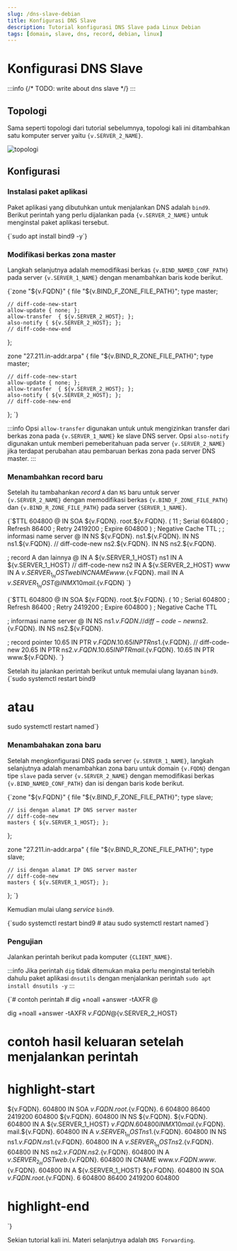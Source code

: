 ```yaml
---
slug: /dns-slave-debian
title: Konfigurasi DNS Slave
description: Tutorial konfigurasi DNS Slave pada Linux Debian
tags: [domain, slave, dns, record, debian, linux]
---
```



# Konfigurasi DNS Slave

:::info
{/* TODO: write about dns slave */}
:::

## Topologi

Sama seperti topologi dari tutorial sebelumnya, topologi kali ini ditambahkan satu komputer server yaitu <code>{v.SERVER_2_NAME}</code>.

![topologi](./img/dns-slave-topology.svg)

## Konfigurasi

### Instalasi paket aplikasi

Paket aplikasi yang dibutuhkan untuk menjalankan DNS adalah `bind9`. Berikut perintah yang perlu dijalankan pada <code>{v.SERVER_2_NAME}</code> untuk menginstal paket aplikasi tersebut.

<CodeBlock language="bash" title="CLI">
{`sudo apt install bind9 -y`}
</CodeBlock>

### Modifikasi berkas zona master

Langkah selanjutnya adalah memodifikasi berkas <code>{v.BIND_NAMED_CONF_PATH}</code> pada server <code>{v.SERVER_1_NAME}</code> dengan menambahkan baris kode berikut.

<CodeBlock language="text" title={v.BIND_NAMED_CONF_PATH} showLineNumbers>
{`zone "${v.FQDN}" {
    file "${v.BIND_F_ZONE_FILE_PATH}";
    type master;

    // diff-code-new-start
    allow-update { none; };
    allow-transfer  { ${v.SERVER_2_HOST}; };
    also-notify { ${v.SERVER_2_HOST}; };
    // diff-code-new-end
};

zone "27.211.in-addr.arpa" {
    file "${v.BIND_R_ZONE_FILE_PATH}";
    type master;

    // diff-code-new-start
    allow-update { none; };
    allow-transfer  { ${v.SERVER_2_HOST}; };
    also-notify { ${v.SERVER_2_HOST}; };
    // diff-code-new-end 
};
`}
</CodeBlock>

:::info
Opsi `allow-transfer` digunakan untuk untuk mengizinkan transfer dari berkas zona pada <code>{v.SERVER_1_NAME}</code> ke slave DNS server.
Opsi `also-notify` digunakan untuk memberi pemeberitahuan pada server <code>{v.SERVER_2_NAME}</code> jika terdapat perubahan atau pembaruan berkas zona pada server DNS master.
:::

### Menambahkan record baru

Setelah itu tambahankan _record_ `A` dan `NS` baru untuk server <code>{v.SERVER_2_NAME}</code> dengan memodifikasi berkas <code>{v.BIND_F_ZONE_FILE_PATH}</code> dan <code>{v.BIND_R_ZONE_FILE_PATH}</code> pada server <code>{SERVER_1_NAME}</code>.

<CodeBlock language="text" title={BIND_F_ZONE_FILE_PATH}>
{`$TTL  604800
@ IN  SOA ${v.FQDN}. root.${v.FQDN}. (
            11  ; Serial
       604800   ; Refresh
        86400   ; Retry
      2419200   ; Expire
       604800 ) ; Negative Cache TTL
;
; informasi name server
@               IN  NS ${v.FQDN}.
ns1.${v.FQDN}. IN  NS ns1.${v.FQDN}.
// diff-code-new
ns2.${v.FQDN}. IN  NS ns2.${v.FQDN}.

; record A dan lainnya
@     IN  A  ${v.SERVER_1_HOST}
ns1   IN  A  ${v.SERVER_1_HOST}
// diff-code-new
ns2   IN  A  ${v.SERVER_2_HOST}
www   IN  A  ${v.SERVER_1_HOST}
web   IN  CNAME www.${v.FQDN}.
mail  IN  A  ${v.SERVER_1_HOST}
@     IN  MX 10 mail.${v.FQDN}
`}
</CodeBlock>

<CodeBlock language="text" title={BIND_R_ZONE_FILE_PATH}>
{`$TTL  604800
@ IN  SOA ${v.FQDN}. root.${v.FQDN}. (
            10  ; Serial
       604800   ; Refresh
        86400   ; Retry
      2419200   ; Expire
       604800 ) ; Negative Cache TTL

; informasi name server
@                   IN  NS  ns1.${v.FQDN}.
// diff-code-new
ns2.${v.FQDN}.     IN  NS  ns2.${v.FQDN}.

; record pointer
10.65 IN  PTR ${v.FQDN}.
10.65 IN  PTR ns1.${v.FQDN}.
// diff-code-new
20.65 IN  PTR ns2.${v.FQDN}.
10.65 IN  PTR mail.${v.FQDN}.
10.65 IN  PTR www.${v.FQDN}.
`}
</CodeBlock>

Setelah itu jalankan perintah berikut untuk memulai ulang layanan `bind9`.
<CodeBlock language="bash" title="CLI">
{`sudo systemctl restart bind9
# atau
sudo systemctl restart named`}
</CodeBlock>

### Menambahakan zona baru

Setelah mengkonfigurasi DNS pada server <code>{v.SERVER_1_NAME}</code>, langkah selanjutnya adalah menambahkan zona baru untuk domain <code>{v.FQDN}</code> dengan tipe `slave` pada server <code>{v.SERVER_2_NAME}</code> dengan memodifikasi berkas <code>{v.BIND_NAMED_CONF_PATH}</code> dan isi dengan baris kode berikut.

<CodeBlock language="js" title={v.BIND_NAMED_CONF_PATH} showLineNumbers>
{`zone "${v.FQDN}" {
    file "${v.BIND_F_ZONE_FILE_PATH}";
    type slave;

    // isi dengan alamat IP DNS server master
    // diff-code-new
    masters { ${v.SERVER_1_HOST}; };
};

zone "27.211.in-addr.arpa" {
    file "${v.BIND_R_ZONE_FILE_PATH}";
    type slave;

    // isi dengan alamat IP DNS server master
    // diff-code-new
    masters { ${v.SERVER_1_HOST}; };
};
`}
</CodeBlock>

Kemudian mulai ulang _service_ `bind9`.

<CodeBlock language="bash" title="CLI">
{`sudo systemctl restart bind9
# atau
sudo systemctl restart named`}
</CodeBlock>

### Pengujian

Jalankan perintah berikut pada komputer <code>{CLIENT_NAME}</code>.

:::info
Jika perintah `dig` tidak ditemukan maka perlu menginstal terlebih dahulu paket aplikasi `dnsutils` dengan menjalankan perintah `sudo apt install dnsutils -y`
:::

<CodeBlock language="bash" title="CLI">
{`# contoh perintah
# dig +noall +answer -tAXFR <nama domain> @<IP DNS server slave>

dig +noall +answer -tAXFR ${v.FQDN} @${v.SERVER_2_HOST}

# contoh hasil keluaran setelah menjalankan perintah
# highlight-start
${v.FQDN}.             604800  IN      SOA     ${v.FQDN}. root.${v.FQDN}. 6 604800 86400 2419200 604800
${v.FQDN}.             604800  IN      NS      ${v.FQDN}.
${v.FQDN}.             604800  IN      A       ${v.SERVER_1_HOST}
${v.FQDN}.             604800  IN      MX      10 mail.${v.FQDN}.
mail.${v.FQDN}.        604800  IN      A       ${v.SERVER_1_HOST}
ns1.${v.FQDN}.         604800  IN      NS      ns1.${v.FQDN}.
ns1.${v.FQDN}.         604800  IN      A       ${v.SERVER_1_HOST}
ns2.${v.FQDN}.         604800  IN      NS      ns2.${v.FQDN}.
ns2.${v.FQDN}.         604800  IN      A       ${v.SERVER_2_HOST}
web.${v.FQDN}.         604800  IN      CNAME   www.${v.FQDN}.
www.${v.FQDN}.         604800  IN      A       ${v.SERVER_1_HOST}
${v.FQDN}.             604800  IN      SOA     ${v.FQDN}. root.${v.FQDN}. 6 604800 86400 2419200 604800
# highlight-end
`}
</CodeBlock>

Sekian tutorial kali ini. Materi selanjutnya adalah `DNS Forwarding`.
